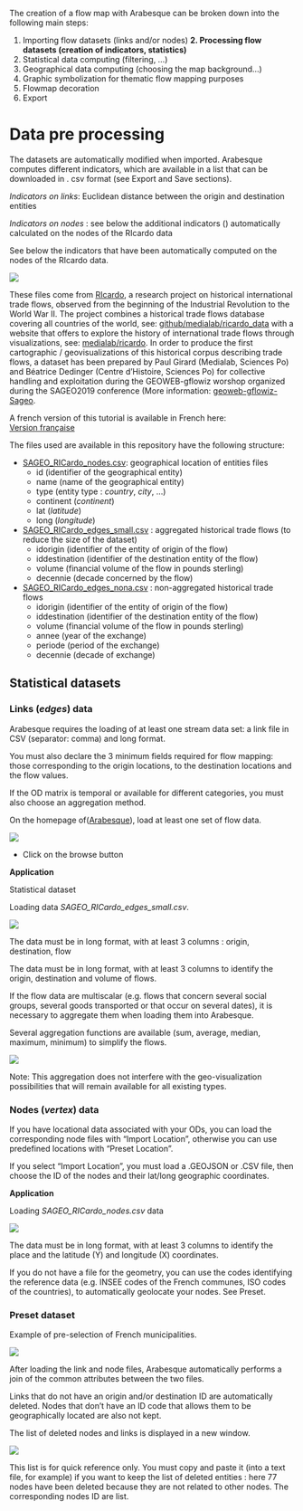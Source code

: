 The creation of a flow map with Arabesque can be broken down into the following main steps:

1. Importing flow datasets (links and/or nodes)
**2. Processing flow datasets (creation of indicators, statistics)**
3. Statistical data computing (filtering, ...)
4. Geographical data computing (choosing the map background...)
5. Graphic symbolization for thematic flow mapping purposes
6. Flowmap decoration 
7. Export


# Data pre processing

The datasets are automatically modified when imported. Arabesque computes different indicators, which are available in a list that can be downloaded in . csv format (see Export and Save sections).

*Indicators on links*: Euclidean distance between the origin and destination entities

*Indicators on nodes* : see below the additional indicators () automatically calculated on the nodes of the RIcardo data


See below the indicators that have been automatically computed on the nodes of the RIcardo data.

![](images/GjzU9IE.png)






These files come from [RIcardo](http://ricardo.medialab.sciences-po.fr/#/), a research project on historical international trade flows, 
observed from the beginning of the Industrial Revolution to the World War II. The project combines a historical trade flows database
covering all countries of the world, see: [github/medialab/ricardo_data](https://github.com/medialab/ricardo_data/releases/tag/2017.12)
with a website that offers to explore the history of international trade flows through visualizations,
see: [medialab/ricardo](http://ricardo.medialab.sciences-po.fr/#/). In order to produce the first cartographic / geovisualizations
of this historical corpus describing trade flows, a dataset has been prepared by Paul Girard (Medialab, Sciences Po) and Béatrice Dedinger (Centre d'Histoire, Sciences Po) for collective handling and exploitation during the GEOWEB-gflowiz worshop organized during the SAGEO2019 conference
(More information: [geoweb-gflowiz-Sageo](https://geoflowiz.hypotheses.org/workshop-geoweb-gflowiz-sageo2019). 

A french version of this tutorial is available in French here: <br/>
[Version française](https://github.com/gflowiz/sageo-ricardo)

The files used are available in this repository have the following structure:

- [SAGEO_RICardo_nodes.csv](https://raw.githubusercontent.com/gflowiz/sageo-ricardo/master/SAGEO_RICardo_nodes.csv): geographical location of entities files
	- id (identifier of the geographical entity)
	- name (name of the geographical entity)
	- type (entity type : _country_, _city_, ...)
	- continent (_continent_)
	- lat (_latitude_)
	- long (_longitude_)

- [SAGEO_RICardo_edges_small.csv](https://raw.githubusercontent.com/gflowiz/sageo-ricardo/master/SAGEO_RICardo_edges_small.csv) : aggregated historical trade flows (to reduce the size of the dataset)
	- idorigin (identifier of the entity of origin of the flow)
	- iddestination (identifier of the destination entity of the flow)
	- volume (financial volume of the flow in pounds sterling)
	- decennie (decade concerned by the flow)

- [SAGEO_RICardo_edges_nona.csv](https://raw.githubusercontent.com/gflowiz/sageo-ricardo/master/SAGEO_RICardo_edges_nona.csv) : non-aggregated historical trade flows
	- idorigin (identifier of the entity of origin of the flow)
	- iddestination (identifier of the destination entity of the flow)
	- volume (financial volume of the flow in pounds sterling)
	- annee (year of the exchange)
	- periode (period of the exchange)
	- decennie (decade of exchange)


## Statistical datasets

### Links (*edges*) data

Arabesque requires the loading of at least one stream data set: a link file in CSV (separator: comma) and long format. 

You must also declare the 3 minimum fields required for flow mapping: those corresponding to the origin locations, to  the destination locations and the flow values. 

If the OD matrix is temporal or available for different categories, you must also choose an aggregation method.

On the homepage of([Arabesque](http://arabesque.ifsttar.fr/)), load at least one set of flow data.

![](images/BjvHVHn.png)

* Click on the browse button

**Application**

Statistical dataset

Loading data *SAGEO_RICardo_edges_small.csv*.

![](images/GjzU9IE.png)

The data must be in long format, with at least 3 columns  : origin, destination, flow

The data must be in long format, with at least 3 columns to identify the origin, destination and volume of flows.

If the flow data are multiscalar (e.g. flows that concern several social groups, several goods transported or that occur on several dates), it is necessary to aggregate them when loading them into Arabesque.

Several aggregation functions are available (sum, average, median, maximum, minimum) to simplify the flows.

![](images/flow_aggreg_import.png)

Note: This aggregation does not interfere with the geo-visualization possibilities that will remain available for all existing types.


### Nodes (*vertex*) data

If you have locational data associated with your ODs, you can load the corresponding node files with "Import Location",
otherwise you can use predefined locations with "Preset Location".

If you select "Import Location", you must load a .GEOJSON or .CSV file, then choose the ID of the nodes and their lat/long geographic coordinates.

**Application**

Loading _SAGEO_RICardo_nodes.csv_ data

![](images/import_nodes.png)

The data must be in long format, with at least 3 columns to identify the place and the latitude (Y) and longitude (X) coordinates.

If you do not have a file for the geometry, you can use the codes identifying the reference data (e.g. INSEE codes of the French communes, ISO codes of the countries), to automatically geolocate your nodes. See Preset.

### Preset dataset

Example of pre-selection of French municipalities.

![](images/preset_nodes_import.png)


After loading the link and node files, Arabesque automatically performs a join of the common attributes between the two files.

Links that do not have an origin and/or destination ID are automatically deleted. Nodes that don't have an ID code that allows them to be geographically located are also not kept.

The list of deleted nodes and links is displayed in a new window.

![](images/import_suppr_entities.png)

This list is for quick reference only. You must copy and paste it (into a text file, for example) if you want to keep the list of deleted entities : here 77 nodes have been deleted because they are not related to other nodes. The corresponding nodes ID are list.


